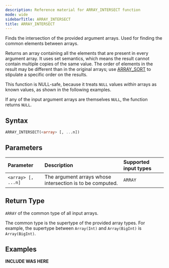 ```yaml
---
description: Reference material for ARRAY_INTERSECT function
mode: wide
sidebarTitle: ARRAY_INTERSECT
title: ARRAY_INTERSECT
---
```



Finds the intersection of the provided argument arrays. Used for finding the common elements between arrays. 

Returns an array containing all the elements that are present in every argument array. It uses set semantics, which means the result cannot contain multiple copies of the same value. The order of elements in the result may be different than in the original arrays; use [ARRAY_SORT](/functions-reference/array/array-sort) to stipulate a specific order on the results.

This function is NULL-safe, because it treats `NULL` values _within_ arrays as known values, as shown in the following examples.

If any of the input argument arrays are themselves `NULL`, the function returns `NULL`.

## Syntax


```sql
ARRAY_INTERSECT(<array> [, ...n])
```

## Parameters 
 

| Parameter        | Description                                                                            | Supported input types |
| :---------------- | :-------------------------------------------------------------------------------------- | :----------|
| `<array> [, ...n]` | The argument arrays whose intersection is to be computed. | `ARRAY`  |

## Return Type
`ARRAY` of the common type of all input arrays.

The common type is the supertype of the provided array types. For example, the supertype between `Array(Int)` and `Array(BigInt)` is `Array(BigInt)`.

## Examples


**INCLUDE WAS HERE**

